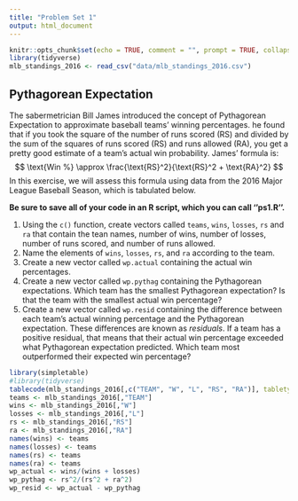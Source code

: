---
title: "Problem Set 1"
output: html_document
---
```{r setup, include=FALSE}
knitr::opts_chunk$set(echo = TRUE, comment = "", prompt = TRUE, collapse = TRUE, tidy=TRUE)
library(tidyverse)
mlb_standings_2016 <- read_csv("data/mlb_standings_2016.csv")
```


## Pythagorean Expectation

The sabermetrician Bill James introduced the concept of Pythagorean Expectation to approximate baseball teams' winning percentages.
he found that if you took the square of the number of runs scored (RS) and divided by the sum of the squares of runs scored (RS) and runs allowed (RA), you get a pretty good estimate of a team's actual win probability.
James' formula is:
$$
\text{Win %} \approx \frac{\text{RS}^2}{\text{RS}^2 + \text{RA}^2}
$$
In this exercise, we will assess this formula using data from the 2016 Major League Baseball Season, which is tabulated below.

**Be sure to save all of your code in an R script, which you can call ''ps1.R''.**

1. Using the `c()` function, create vectors called `teams`, `wins`, `losses`, `rs` and `ra` that contain the tean names, number of wins, number of losses, number of runs scored, and number of runs allowed.
2. Name the elements of `wins`, `losses`, `rs`, and `ra` according to the team.
3. Create a new vector called `wp.actual` containing the actual win percentages. 
4. Create a new vector called `wp.pythag` containing the Pythagorean expectations. Which team has the smallest Pythagorean expectation? Is that the team with the smallest actual win percentage?
5. Create a new vector called `wp.resid` containing the difference between each team's actual winning percentage and the Pythagorean expectation. These differences are known as *residuals*. If a team has a positive residual, that means that their actual win percentage exceeded what Pythagorean expectation predicted. Which team most outperformed their expected win percentage?
<!--
6. Create a tibble called `mlb.2016` containing columns for the team name, number of wins, number of losses, number of runs scored, number of runs allowed, actual winning percentage, Pythagorean winning percentage, and the residual.
7. Make a histogram of the winning percentages and the pythagorean winning percentages. Comment on anything you notice abou them.
8. Make a scatter plot with Pythagorean winning percentages on the x-axis and the actual winning percentages on the y-axis. 
-->
<center>
```{r echo = FALSE, results = 'asis'}
library(simpletable)
#library(tidyverse)
tablecode(mlb_standings_2016[,c("TEAM", "W", "L", "RS", "RA")], tabletype = "zebra1")
teams <- mlb_standings_2016[,"TEAM"]
wins <- mlb_standings_2016[,"W"]
losses <- mlb_standings_2016[,"L"]
rs <- mlb_standings_2016[,"RS"]
ra <- mlb_standings_2016[,"RA"]
names(wins) <- teams
names(losses) <- teams
names(rs) <- teams
names(ra) <- teams
wp_actual <- wins/(wins + losses)
wp_pythag <- rs^2/(rs^2 + ra^2)
wp_resid <- wp_actual - wp_pythag
```
</center>